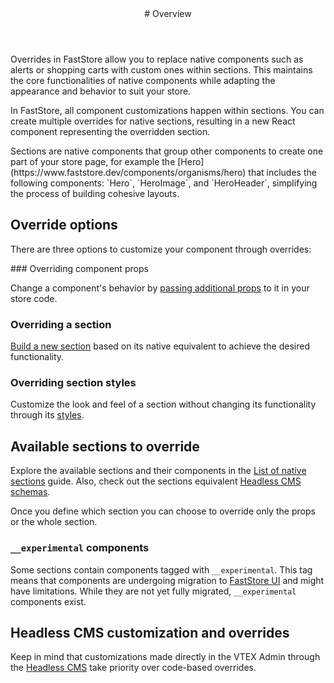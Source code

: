 

<header>
# Overview
</header>

Overrides in FastStore allow you to replace native components such as alerts or shopping carts with custom ones within sections. This maintains the core functionalities of native components while adapting the appearance and behavior to suit your store.

In FastStore, all component customizations happen within sections. You can create multiple overrides for native sections, resulting in a new React component representing the overridden section.

<Callout type="info" emoji="ℹ️">
  Sections are native components that group other components to create one part of your store page, for example the [Hero](https://www.faststore.dev/components/organisms/hero) that includes the following components: `Hero`, `HeroImage`, and `HeroHeader`,
  simplifying the process of building cohesive layouts.
</Callout> 

## Override options

There are three options to customize your component through overrides:

<Steps>
### Overriding component props
 
Change a component's behavior by [passing additional props](https://www.faststore.dev/docs/building-sections/overrides/override-component-props) to it in your store code.
 
### Overriding a section
 
[Build a new section](https://www.faststore.dev/docs/building-sections/overrides/override-component) based on its native equivalent to achieve the desired functionality.

### Overriding section styles
 
Customize the look and feel of a section without changing its functionality through its [styles](https://www.faststore.dev/docs/building-sections/overrides/override-section-styles).

</Steps>

## Available sections to override

Explore the available sections and their components in the [List of native sections](https://www.faststore.devhttp/docs/building-sections/overrides/list-of-native-sections) guide. 
Also, check out the sections equivalent [Headless CMS schemas](https://www.faststore.dev/docs/headless-cms-integration/3-adding-content-types-and-sections#step-2---adding-content-types-to-the-headless-cms). 

Once you define which section you can choose to override only the props or the whole section.

### `__experimental` components

Some sections contain components tagged with `__experimental`. This tag means that components are undergoing migration to [FastStore UI](https://www.faststore.dev/components) and might have limitations. 
While they are not yet fully migrated, `__experimental` components exist.

## Headless CMS customization and overrides

Keep in mind that customizations made directly in the VTEX Admin through the [Headless CMS](https://www.faststore.dev/docs/headless-cms-overview) take priority over code-based overrides.

